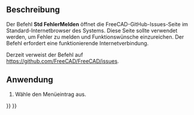 <languages/>

<div class="mw-translate-fuzzy">
{{Docnav/de
|[[Std_FreeCADFAQ/de|FreeCADFAQ]]
|[[Std_About/de|ÜberFreeCAD]]
|[[Std_Help_Menu/de|Std Menü Hilfe]]
|IconL=Std_FreeCADFAQ.svg
|IconR=Std_About.svg
|IconC=Freecad.svg
}}
</div>

{{GuiCommand/de
|Name=Std ReportBug
|Name/de=Std FehlerMelden
|MenuLocation=Hilfe → Ein Problem melden
|Workbenches=Alle
|Version=0.20
}}

<span id="Description"></span>
==Beschreibung==

Der Befehl '''Std FehlerMelden''' öffnet die FreeCAD-GitHub-Issues-Seite im Standard-Internetbrowser des Systems. Diese Seite sollte verwendet werden, um Fehler zu melden und Funktionswünsche einzureichen. Der Befehl erfordert eine funktionierende Internetverbindung.

Derzeit verweist der Befehl auf  [https://github.com/FreeCAD/FreeCAD/issues https://github.com/FreeCAD/FreeCAD/issues].

<span id="Usage"></span>
==Anwendung==

# Wähle den Menüeintrag {{MenuCommand|Hilfe → [[Image:Std_ReportBug.svg|16px]] ein Problem melden}} aus.


<div class="mw-translate-fuzzy">
{{Docnav/de
|[[Std_FreeCADFAQ/de|FreeCADFAQ]]
|[[Std_About/de|ÜberFreeCAD]]
|[[Std_Help_Menu/de|Std Menü Hilfe]]
|IconL=Std_FreeCADFAQ.svg
|IconR=Std_About.svg
|IconC=Freecad.svg
}}
</div>

{{Std_Base_navi{{#translation:}}}}
{{Userdocnavi{{#translation:}}}}